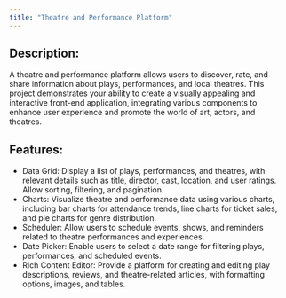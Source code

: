 ```yaml
---
title: "Theatre and Performance Platform"
---
```


## Description:
A theatre and performance platform allows users to discover, rate, and share information about plays, performances, and local theatres. This project demonstrates your ability to create a visually appealing and interactive front-end application, integrating various components to enhance user experience and promote the world of art, actors, and theatres.

## Features:

- Data Grid: Display a list of plays, performances, and theatres, with relevant details such as title, director, cast, location, and user ratings. Allow sorting, filtering, and pagination.
- Charts: Visualize theatre and performance data using various charts, including bar charts for attendance trends, line charts for ticket sales, and pie charts for genre distribution.
- Scheduler: Allow users to schedule events, shows, and reminders related to theatre performances and experiences.
- Date Picker: Enable users to select a date range for filtering plays, performances, and scheduled events.
- Rich Content Editor: Provide a platform for creating and editing play descriptions, reviews, and theatre-related articles, with formatting options, images, and tables.
